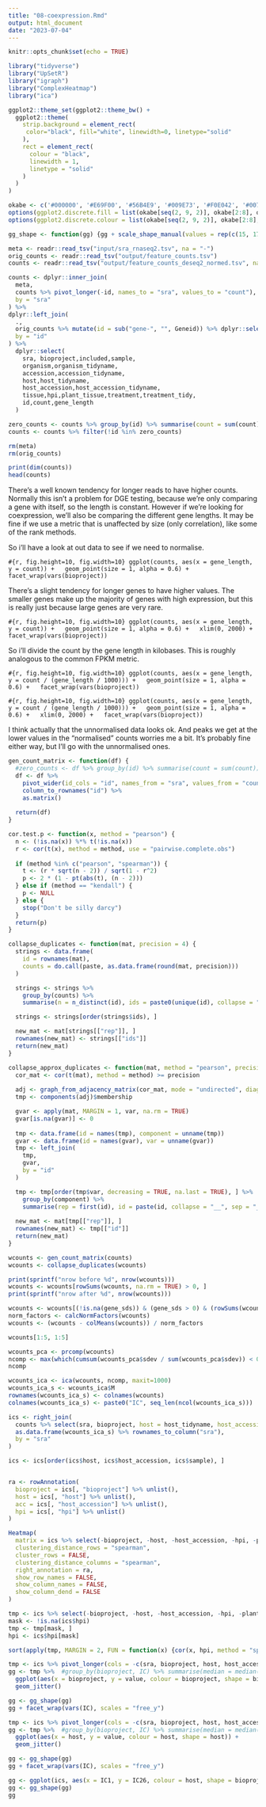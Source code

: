 ```yaml
---
title: "08-coexpression.Rmd"
output: html_document
date: "2023-07-04"
---
```


```r
knitr::opts_chunk$set(echo = TRUE)
```


```r
library("tidyverse")
library("UpSetR")
library("igraph")
library("ComplexHeatmap")
library("ica")
```

```r
ggplot2::theme_set(ggplot2::theme_bw() +
  ggplot2::theme(
    strip.background = element_rect(
     color="black", fill="white", linewidth=0, linetype="solid"
    ),
    rect = element_rect(
      colour = "black",
      linewidth = 1,
      linetype = "solid"
    )
  )
)

okabe <- c('#000000', '#E69F00', '#56B4E9', '#009E73', '#F0E042', '#0072B2', '#D55E00', '#CC79A7', '#999999')
options(ggplot2.discrete.fill = list(okabe[seq(2, 9, 2)], okabe[2:8], okabe, rep(okabe, 10)))
options(ggplot2.discrete.colour = list(okabe[seq(2, 9, 2)], okabe[2:8], okabe, rep(okabe, 10)))

gg_shape <- function(gg) {gg + scale_shape_manual(values = rep(c(15, 17:20), 100))}
```

```r
meta <- readr::read_tsv("input/sra_rnaseq2.tsv", na = "-")
orig_counts <- readr::read_tsv("output/feature_counts.tsv")
counts <- readr::read_tsv("output/feature_counts_deseq2_normed.tsv", na = "-")

counts <- dplyr::inner_join(
  meta,
  counts %>% pivot_longer(-id, names_to = "sra", values_to = "count"),
  by = "sra"
) %>%
dplyr::left_join(
  .,
  orig_counts %>% mutate(id = sub("gene-", "", Geneid)) %>% dplyr::select(id, gene_length = Length),
  by = "id"
) %>%
  dplyr::select(
    sra, bioproject,included,sample,
    organism,organism_tidyname,
    accession,accession_tidyname,
    host,host_tidyname,
    host_accession,host_accession_tidyname,
    tissue,hpi,plant_tissue,treatment,treatment_tidy,
    id,count,gene_length
  )

zero_counts <- counts %>% group_by(id) %>% summarise(count = sum(count)) %>% filter(count == 0.) %>% .[, "id"] %>% .[[1]]
counts <- counts %>% filter(!id %in% zero_counts)

rm(meta)
rm(orig_counts)

print(dim(counts))
head(counts)
```


There's a well known tendency for longer reads to have higher counts.
Normally this isn't a problem for DGE testing, because we're only comparing a gene with itself, so the length is constant.
However if we're looking for coexpression, we'll also be comparing the different gene lengths.
It may be fine if we use a metric that is unaffected by size (only correlation), like some of the rank methods.

So i'll have a look at out data to see if we need to normalise.

``` #{r, fig.height=10, fig.width=10}
ggplot(counts, aes(x = gene_length, y = count)) +
  geom_point(size = 1, alpha = 0.6) +
  facet_wrap(vars(bioproject))
```

There's a slight tendency for longer genes to have higher values.
The smaller genes make up the majority of genes with high expression, but this is really just because large genes are very rare.

``` #{r, fig.height=10, fig.width=10}
ggplot(counts, aes(x = gene_length, y = count)) +
  geom_point(size = 1, alpha = 0.6) +
  xlim(0, 2000) +
  facet_wrap(vars(bioproject))
```


So i'll divide the count by the gene length in kilobases.
This is roughly analogous to the common FPKM metric.

``` #{r, fig.height=10, fig.width=10}
ggplot(counts, aes(x = gene_length, y = count / (gene_length / 1000))) +
  geom_point(size = 1, alpha = 0.6) +
  facet_wrap(vars(bioproject))
```


``` #{r, fig.height=10, fig.width=10}
ggplot(counts, aes(x = gene_length, y = count / (gene_length / 1000))) +
  geom_point(size = 1, alpha = 0.6) +
  xlim(0, 2000) +
  facet_wrap(vars(bioproject))
```


I think actually that the unnormalised data looks ok.
And peaks we get at the lower values in the "normalised" counts worries me a bit.
It's probably fine either way, but I'll go with the unnormalised ones.


```r
gen_count_matrix <- function(df) {
  #zero_counts <- df %>% group_by(id) %>% summarise(count = sum(count)) %>% filter(count == 0.) %>% .[, "id"] %>% .[[1]]
  df <- df %>%
    pivot_wider(id_cols = "id", names_from = "sra", values_from = "count") %>%
    column_to_rownames("id") %>%
    as.matrix()
  
  return(df)
}

cor.test.p <- function(x, method = "pearson") {
  n <- (!is.na(x)) %*% t(!is.na(x))
  r <- cor(t(x), method = method, use = "pairwise.complete.obs")
  
  if (method %in% c("pearson", "spearman")) {
    t <- (r * sqrt(n - 2)) / sqrt(1 - r^2)
    p <- 2 * (1 - pt(abs(t), (n - 2)))
  } else if (method == "kendall") {
    p <- NULL
  } else {
    stop("Don't be silly darcy")
  }
  return(p)
}
```

```r
collapse_duplicates <- function(mat, precision = 4) {
  strings <- data.frame(
    id = rownames(mat),
    counts = do.call(paste, as.data.frame(round(mat, precision)))
  )

  strings <- strings %>%
    group_by(counts) %>%
    summarise(n = n_distinct(id), ids = paste0(unique(id), collapse = "__"), rep = first(id))

  strings <- strings[order(strings$ids), ]

  new_mat <- mat[strings[["rep"]], ]
  rownames(new_mat) <- strings[["ids"]]
  return(new_mat)
}
```

```r
collapse_approx_duplicates <- function(mat, method = "pearson", precision = (1 - 1e-5)) {
  cor_mat <- cor(t(mat), method = method) >= precision
  
  adj <- graph_from_adjacency_matrix(cor_mat, mode = "undirected", diag = TRUE)
  tmp <- components(adj)$membership

  gvar <- apply(mat, MARGIN = 1, var, na.rm = TRUE)
  gvar[is.na(gvar)] <- 0
  
  tmp <- data.frame(id = names(tmp), component = unname(tmp))
  gvar <- data.frame(id = names(gvar), var = unname(gvar))
  tmp <- left_join(
    tmp,
    gvar,
    by = "id"
  )

  tmp <- tmp[order(tmp$var, decreasing = TRUE, na.last = TRUE), ] %>%
    group_by(component) %>%
    summarise(rep = first(id), id = paste(id, collapse = "__", sep = "__"))
  
  new_mat <- mat[tmp[["rep"]], ]
  rownames(new_mat) <- tmp[["id"]]
  return(new_mat)
}
```

```r
wcounts <- gen_count_matrix(counts)
wcounts <- collapse_duplicates(wcounts)

print(sprintf("nrow before %d", nrow(wcounts)))
wcounts <- wcounts[rowSums(wcounts, na.rm = TRUE) > 0, ]
print(sprintf("nrow after %d", nrow(wcounts)))

wcounts <- wcounts[(!is.na(gene_sds)) & (gene_sds > 0) & (rowSums(wcounts, na.rm = TRUE) > 0), ]
norm_factors <- calcNormFactors(wcounts)
wcounts <- (wcounts - colMeans(wcounts)) / norm_factors

wcounts[1:5, 1:5]
```

```r
wcounts_pca <- prcomp(wcounts)
ncomp <- max(which(cumsum(wcounts_pca$sdev / sum(wcounts_pca$sdev)) < 0.95))
ncomp
```


```r
wcounts_ica <- ica(wcounts, ncomp, maxit=1000)
wcounts_ica_s <- wcounts_ica$M
rownames(wcounts_ica_s) <- colnames(wcounts)
colnames(wcounts_ica_s) <- paste0("IC", seq_len(ncol(wcounts_ica_s)))
```

```r
ics <- right_join(
  counts %>% select(sra, bioproject, host = host_tidyname, host_accession = host_accession_tidyname, hpi, plant_tissue, sample) %>% unique(),
  as.data.frame(wcounts_ica_s) %>% rownames_to_column("sra"),
  by = "sra"
)
```



```r
ics <- ics[order(ics$host, ics$host_accession, ics$sample), ]


ra <- rowAnnotation(
  bioproject = ics[, "bioproject"] %>% unlist(),
  host = ics[, "host"] %>% unlist(),
  acc = ics[, "host_accession"] %>% unlist(),
  hpi = ics[, "hpi"] %>% unlist()
)

Heatmap(
  matrix = ics %>% select(-bioproject, -host, -host_accession, -hpi, -plant_tissue, -sample) %>% column_to_rownames("sra") %>% as.matrix,
  clustering_distance_rows = "spearman",
  cluster_rows = FALSE,
  clustering_distance_columns = "spearman",
  right_annotation = ra,
  show_row_names = FALSE,
  show_column_names = FALSE,
  show_column_dend = FALSE
)
```

```r
tmp <- ics %>% select(-bioproject, -host, -host_accession, -hpi, -plant_tissue, -sample) %>% column_to_rownames("sra") %>% as.matrix
mask <- !is.na(ics$hpi)
tmp <- tmp[mask, ]
hpi <- ics$hpi[mask]

sort(apply(tmp, MARGIN = 2, FUN = function(x) {cor(x, hpi, method = "spearman")}))
```

```r
tmp <- ics %>% pivot_longer(cols = -c(sra, bioproject, host, host_accession, hpi, plant_tissue, sample), names_to = "IC")
gg <- tmp %>%  #group_by(bioproject, IC) %>% summarise(median = median(value), iqr = IQR(value)) %>%
  ggplot(aes(x = bioproject, y = value, colour = bioproject, shape = bioproject)) +
  geom_jitter()

gg <- gg_shape(gg)
gg + facet_wrap(vars(IC), scales = "free_y")
```

```r
tmp <- ics %>% pivot_longer(cols = -c(sra, bioproject, host, host_accession, hpi, plant_tissue, sample), names_to = "IC")
gg <- tmp %>%  #group_by(bioproject, IC) %>% summarise(median = median(value), iqr = IQR(value)) %>%
  ggplot(aes(x = host, y = value, colour = host, shape = host)) +
  geom_jitter()

gg <- gg_shape(gg)
gg + facet_wrap(vars(IC), scales = "free_y")
```


```r
gg <- ggplot(ics, aes(x = IC1, y = IC26, colour = host, shape = bioproject)) + geom_point()
gg <- gg_shape(gg)
gg
```




